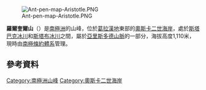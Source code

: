 [[Image:Ant-pen-map-Aristotle.PNG|thumb]]

{{coord|65|39|S|62|20|W|display=title}}

'''羅爾奎爾山'''（{{lang-en|Mount Rorqual}}）是[[南極洲|南極洲]]的山峰，位於[[葛拉漢地|葛拉漢地]]東部的[[奧斯卡二世海岸|奧斯卡二世海岸]]，處於[[斯塔巴克冰川|斯塔巴克冰川]]和[[斯塔布冰川|斯塔布冰川]]之間，屬於[[亞里斯多德山脈|亞里斯多德山脈]]的一部分，海拔高度1,110米，現時由[[南極條約體系|南極條約體系]]管理。

==參考資料==
{{usgs-gazetteer}}

{{DEFAULTSORT:Mount Rorqual}}
[[Category:南極洲山峰|Category:南極洲山峰]]
[[Category:奧斯卡二世海岸|Category:奧斯卡二世海岸]]


{{OscarIICoast-geo-stub}}